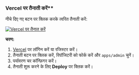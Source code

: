 ### Vercel पर तैनाती करें\*\*

नीचे दिए गए बटन पर क्लिक करके त्वरित तैनाती करें:

[![Vercel पर तैनात करें](https://vercel.com/button)](https://vercel.com/new/clone?demo-description=PPanel%20एक%20शुद्ध%2C%20पेशेवर%2C%20और%20परिपूर्ण%20ओपन-सोर्स%20प्रॉक्सी%20पैनल%20उपकरण%20है%2C%20जो%20आपके%20सीखने%20और%20व्यावहारिक%20उपयोग%20के%20लिए%20आदर्श%20चुनाव%20के%20रूप%20में%20डिज़ाइन%20किया%20गया%20है&demo-image=https%3A%2F%2Furlscan.io%2Fliveshot%2F%3Fwidth%3D1920%26height%3D1080%26url%3Dhttps%3A%2F%2Fadmin.ppanel.dev&demo-title=PPanel%20Admin%20Web&demo-url=https%3A%2F%2Fadmin.ppanel.dev%2F&from=.&project-name=ppanel-admin-web&repository-name=ppanel-web&repository-url=https%3A%2F%2Fgithub.com%2Fperfect-panel%2Fppanel-web&root-directory=apps%2Fadmin&skippable-integrations=1)

**चरण:**

1. [Vercel](https://vercel.com/) पर लॉगिन करें या रजिस्टर करें।
2. तैनाती बटन पर क्लिक करें, रिपॉजिटरी को फोर्क करें और `apps/admin` चुनें।
3. पर्यावरण चर कॉन्फ़िगर करें।
4. तैनाती शुरू करने के लिए **Deploy** पर क्लिक करें।


<Giscus />
